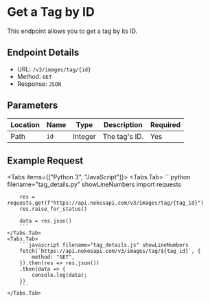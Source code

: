 
# Get a Tag by ID

This endpoint allows you to get a tag by its ID.

## Endpoint Details

-   URL: `/v3/images/tag/{id}`
-   Method: `GET`
-   Response: `JSON`

## Parameters

| Location | Name | Type    | Description   | Required |
| -------- | ---- | ------- | ------------- | -------- |
| Path     | `id` | Integer | The tag's ID. | Yes      |

## Example Request

<Tabs items={["Python 3", "JavaScript"]}>
    <Tabs.Tab>
        ```python filename="tag_details.py" showLineNumbers
        import requests

        res = requests.get(f"https://api.nekosapi.com/v3/images/tag/{tag_id}")
        res.raise_for_status()

        data = res.json()
        ```
    </Tabs.Tab>
    <Tabs.Tab>
        ```javascript filename="tag_details.js" showLineNumbers
        fetch(`https://api.nekosapi.com/v3/images/tag/${tag_id}`, {
            method: "GET",
        }).then(res => res.json())
        .then(data => {
            console.log(data);
        })
        ```
    </Tabs.Tab>

</Tabs>
